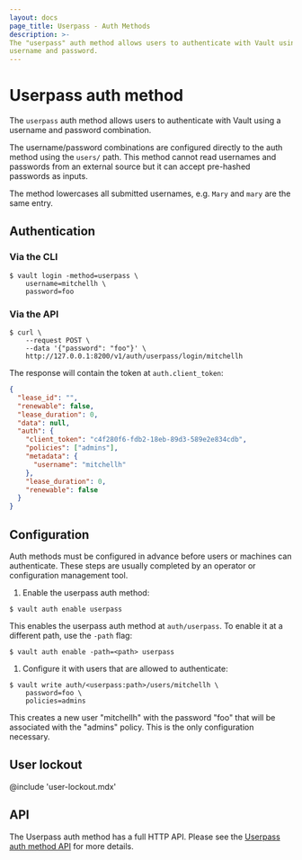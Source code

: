 ```yaml
---
layout: docs
page_title: Userpass - Auth Methods
description: >-
The "userpass" auth method allows users to authenticate with Vault using a
username and password.
---
```


# Userpass auth method

The `userpass` auth method allows users to authenticate with Vault using
a username and password combination.

The username/password combinations are configured directly to the auth
method using the `users/` path. This method cannot read usernames and
passwords from an external source but it can accept pre-hashed passwords
as inputs.

The method lowercases all submitted usernames, e.g. `Mary` and `mary` are the
same entry.

## Authentication

### Via the CLI

```shell-session
$ vault login -method=userpass \
    username=mitchellh \
    password=foo
```

### Via the API

```shell-session
$ curl \
    --request POST \
    --data '{"password": "foo"}' \
    http://127.0.0.1:8200/v1/auth/userpass/login/mitchellh
```

The response will contain the token at `auth.client_token`:

```json
{
  "lease_id": "",
  "renewable": false,
  "lease_duration": 0,
  "data": null,
  "auth": {
    "client_token": "c4f280f6-fdb2-18eb-89d3-589e2e834cdb",
    "policies": ["admins"],
    "metadata": {
      "username": "mitchellh"
    },
    "lease_duration": 0,
    "renewable": false
  }
}
```

## Configuration

Auth methods must be configured in advance before users or machines can
authenticate. These steps are usually completed by an operator or configuration
management tool.

1. Enable the userpass auth method:

```shell-session
$ vault auth enable userpass
   ```

This enables the userpass auth method at `auth/userpass`. To enable it at a different path, use the `-path` flag:

```shell-session
$ vault auth enable -path=<path> userpass
   ```

1. Configure it with users that are allowed to authenticate:

```shell-session
$ vault write auth/<userpass:path>/users/mitchellh \
    password=foo \
    policies=admins
   ```

This creates a new user "mitchellh" with the password "foo" that will be
associated with the "admins" policy. This is the only configuration
necessary.

## User lockout

@include 'user-lockout.mdx'

## API

The Userpass auth method has a full HTTP API. Please see the [Userpass auth
method API](/vault/api-docs/auth/userpass) for more details.
